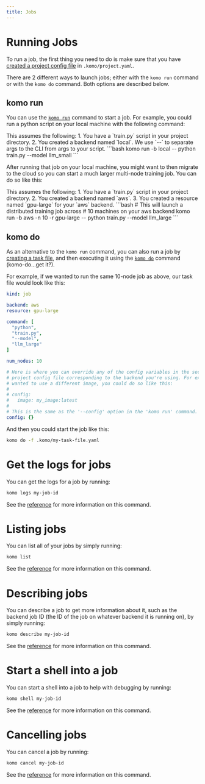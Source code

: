 ```yaml
---
title: Jobs
---
```


# Running Jobs

To run a job, the first thing you need to do is make sure that you have
[created a project config file](./komo-cli-reference/command/init/project) in `.komo/project.yaml`.

There are 2 different ways to launch jobs; either with the `komo run` command or with the `komo do` command.
Both options are described below.

## komo run
You can use the [`komo run`](./komo-cli-reference/command/run) command to start a job.
For example, you could run a python script on your local machine with the following command:

<Note>
This assumes the following:
1. You have a `train.py` script in your project directory.
2. You created a backend named `local`.
</Note>
<Info>
We use `--` to separate args to the CLI from args to your script.
</Info>
```bash
komo run -b local -- python train.py --model llm_small
```

After running that job on your local machine, you might want to then migrate to the cloud so you
can start a much larger multi-node training job. You can do so like this:

<Note>
This assumes the following:
1. You have a `train.py` script in your project directory.
2. You created a backend named `aws`.
3. You created a resource named `gpu-large` for your `aws` backend.
</Note>
```bash
# This will launch a distributed training job across
# 10 machines on your aws backend
komo run -b aws -n 10 -r gpu-large -- python train.py --model llm_large
```

## komo do
As an alternative to the `komo run` command, you can also run a job by
[creating a task file](./komo-cli-reference/command/init/task), and then
executing it using the [`komo do`](./komo-cli-reference/command/do) command
(komo-do...get it?).

For example, if we wanted to run the same 10-node job as above, our task file
would look like this:

```yaml
kind: job

backend: aws
resource: gpu-large

command: [
  "python",
  "train.py",
  "--model",
  "llm_large"
]

num_nodes: 10

# Here is where you can override any of the config variables in the section of your
# project config file corresponding to the backend you're using. For example, if you
# wanted to use a different image, you could do so like this:
# 
# config:
#   image: my_image:latest
# 
# This is the same as the '--config' option in the 'komo run' command.
config: {}
```

And then you could start the job like this:

```bash
komo do -f .komo/my-task-file.yaml
```

# Get the logs for jobs

You can get the logs for a job by running:

```bash
komo logs my-job-id
```

See the [reference](./komo-cli-reference/command/logs) for more information on this command.

# Listing jobs

You can list all of your jobs by simply running:

```bash
komo list
```

See the [reference](./komo-cli-reference/command/list) for more information on this command.

# Describing jobs

You can describe a job to get more information about it, such as the backend job ID
(the ID of the job on whatever backend it is running on), by simply running:

```bash
komo describe my-job-id
```

See the [reference](./komo-cli-reference/command/describe) for more information on this command.

# Start a shell into a job

You can start a shell into a job to help with debugging by running:

```bash
komo shell my-job-id
```

See the [reference](./komo-cli-reference/command/shell) for more information on this command.

# Cancelling jobs

You can cancel a job by running:

```bash
komo cancel my-job-id
```

See the [reference](./komo-cli-reference/command/cancel) for more information on this command.
